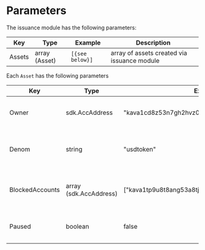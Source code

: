 

# Parameters

The issuance module has the following parameters:

| Key    | Type          | Example         | Description                                 |
| ------ | ------------- | --------------- | ------------------------------------------- |
| Assets | array (Asset) | `[{see below}]` | array of assets created via issuance module |

Each `Asset` has the following parameters

| Key             | Type                   | Example                                         | Description                                         |
| --------------- | ---------------------- | ----------------------------------------------- | --------------------------------------------------- |
| Owner           | sdk.AccAddress         | "kava1cd8z53n7gh2hvz0lmmkzxkysfp5pghufat3h4a"   | the address that controls the issuance of the asset |
| Denom           | string                 | "usdtoken"                                      | the denomination or exchange symbol of the asset    |
| BlockedAccounts | array (sdk.AccAddress) | ["kava1tp9u8t8ang53a8tjh2mhqvvwdngqzjvmp3mamc"] | addresses which are blocked from holding the asset  |
| Paused          | boolean                | false                                           | boolean for if issuance and redemption are paused   |


